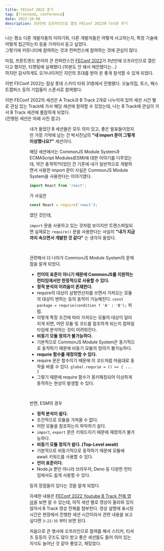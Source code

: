 ```yaml
---
title: FEConf 2022 후기
tag: [frontend, conference]
date: 2022-10-08
description: 3년만에 오프라인으로 열린 FEConf 2022에 다녀온 후기
---
```




나는 평소 다른 개발자들의 이야기와, 다른 개발자들은 어떻게 사고하는지, 특정 기술에 어떻게 접근하는지 등을 가까이서 듣고 싶었다.  
그렇기에 커뮤니티에 참여하는 것과 컨퍼런스에 참여하는 것에 관심이 많다.

마침, 프론트엔드 분야의 큰 컨퍼런스인 [FEConf 2022](https://2022.feconf.kr/)가 3년만에 오프라인으로 열린다고 했지만, 티켓팅에 실패했다.(10분도 안 돼서 매진됐다는...)  
하지만 감사하게도 오거나이저인 지인의 초대를 받아 운 좋게 참석할 수 있게 되었다.

이번 FEConf 2022는 잠실 롯데 스카이 타워 31층에서 진행됐다. 오늘의집, 토스, 패스트캠퍼스 등의 기업들이 스폰서로 참여했다.

이번 FEConf 2022의 세션은 A Track과 B Track 2개로 나누어져 있어 세션 시간 별로 관심 있는 Track에 가서 해당 세션에 참여할 수 있었는데, 나는 B Track에 관심이 가서 B Track 세션에 풀참하게 되었다.  
(진행된 세션은 아래 사진 참고)

<Figure img="/assets/articles/essay/feconf-2022/feconf-2022-a-track.png" alt="a-trak" caption="a track 일정"/>

<Figure img="/assets/articles/essay/feconf-2022/feconf-2022-b-track.png" alt="b-trak" caption="b track 일정"/>

내가 들었던 B 세션들은 모두 의미 있고, 좋은 발표들이었지만 가장 기억에 남는 건 박서진님의 **"내 import 문이 그렇게 이상했나요?"** 세션이다.

해당 세션에서는 CommonJS Module System과 ECMAScript Modules(ESM)에 대한 이야기를 다루었는데, 약간 충격적?이었던 건 기존에 내가 일반적으로 개발하면서 사용한 import 문이 사실은 CommonJS Module System을 사용한다는 이야기였다.

```typescript jsx
import React from 'react';
```

가 사실은

```typescript jsx
const React = require('react');
```

였던 것인데,

`import` 문을 사용하고 있는 것처럼 보이지만 트랜스파일되면 실제로는 `require()` 문을 사용한다는 사실이 **"내가 지금까지 속으면서 개발한 것 같다"** 는 생각이 들었다.

<br/>

관련해서 더 나아가 CommonJS Module System의 문제점을 알게 되었다.

- **언어의 표준이 아니기 때문에 CommonJS를 지원하는 런타임에서만 한정적으로 사용할 수 있다.**
- **정적 분석의 어려움이 존재한다.**
- require의 대상이 삼항연산자를 쓰면서 가져오는 모듈의 대상이 변하는 등의 동작이 가능해진다.
`const package = requrie(condition ? 'A' : 'B');` 처럼.
- 이렇게 특정 조건에 따라 가져오는 모듈의 대상이 달라지게 되면, 어떤 모듈 및 코드를 참조하게 되는지 컴파일 타임에 분석하는 것이 어려워진다.
- **비동기 모듈 정의가 불가능하다.**
- 기본적으로 CommonJS Module System은 동기적으로 동작하기 때문에 비동기 모듈의 정의가 불가능하다.
- **requrie 함수를 재정의할 수 있다.**
- require 문은 함수이기 때문에 이 코드처럼 마음대로 동작을 바꿀 수 있다.
`global.requrie = () => { ... }`
- 그렇기 때문에 require 함수가 몽키패칭되어 이상하게 동작하는 현상이 발생할 수 있다.

<br/>

반면, ESM의 경우

- **정적 분석이 쉽다.**
- 조건적으로 모듈을 가져올 수 없다.
- 어떤 모듈을 참조하는지 파악하기 쉽다.
- `import`, `export` 문은 키워드이기 때문에 재정의가 불가능하다.
- **비동기 모듈 정의가 쉽다. (Top-Level await)**
- 기본적으로 비동기적으로 동작하기 때문에 모듈에 await 키워드를 사용할 수 있다.
- **언어 표준이다.**
- Node.js 뿐만 아니라 브라우저, Deno 등 다양한 런타임에서도 쉽게 사용할 수 있다.

등의 장점들이 있다는 것을 알게 되었다.

자세한 내용은 [FEConf 2022 Youtube B Track 전체 영상](https://www.youtube.com/watch?v=ajtpcFkXqqg)을 보면 알 수 있는데, 아직 세션 별로 영상이 올라와 있지 않아서 B Track 영상 전체를 첨부한다.
영상 설명에 표시된 시간은 현장에서 진행한 세션 시간이라서 관련 내용을 보고 싶다면 `3:22:35` 부터 보면 된다.

처음으로 큰 행사에 오프라인으로 참여를 해서 스티커, 티셔츠 등등의 굿즈도 많이 받고 좋은 세션들도 들어 의미 있는 지식도 늘어난 것 같아 좋았고, 재밌었다.
